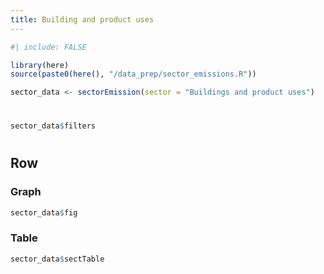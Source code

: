 ```yaml
---
title: Building and product uses
---
```


```r
#| include: FALSE

library(here)
source(paste0(here(), "/data_prep/sector_emissions.R"))

sector_data <- sectorEmission(sector = "Buildings and product uses")

```

# {.sidebar}

```r
sector_data$filters
```

# {.main}

## Row {.tabset}

### Graph

```r
sector_data$fig
```

### Table

```r
sector_data$sectTable
```
